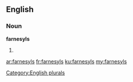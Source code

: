 ==English==

===Noun===
'''farnesyls'''

# {{plural of|farnesyl}}

[[Category:English plurals]]

[[ar:farnesyls]]
[[fr:farnesyls]]
[[ku:farnesyls]]
[[my:farnesyls]]